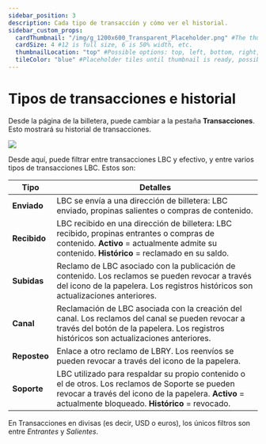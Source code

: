 ---
sidebar_position: 3
description: Cada tipo de transacción y cómo ver el historial.
sidebar_custom_props:
  cardThumbnail: "/img/g_1200x600_Transparent_Placeholder.png" #The thumbnail on the category card.
  cardSize: 4 #12 is full size, 6 is 50% width, etc.
  thumbnailLocation: "top" #Possible options: top, left, bottom, right, none
  tileColor: "blue" #Placeholder tiles until thumbnail is ready, possible options: blue, cream, darkpurple, lightpurple, mauve, orange, pink, none
---

# Tipos de transacciones e historial

Desde la página de la billetera, puede cambiar a la pestaña **Transacciones**. Esto mostrará su historial de transacciones.

![](/img/en/category-wallet4.png)

Desde aquí, puede filtrar entre transacciones LBC y efectivo, y entre varios tipos de transacciones LBC. Estos son:

| Tipo        | Detalles |
------------- | ---------------
| **Enviado** | LBC se envía a una dirección de billetera: LBC enviado, propinas salientes o compras de contenido.
| **Recibido** | LBC recibido en una dirección de billetera: LBC recibido, propinas entrantes o compras de contenido. **Activo** = actualmente admite su contenido. **Histórico** = reclamado en su saldo.
| **Subidas** | Reclamo de LBC asociado con la publicación de contenido. Los reclamos se pueden revocar a través del icono de la papelera. Los registros históricos son actualizaciones anteriores.
| **Canal** | Reclamación de LBC asociada con la creación del canal. Los reclamos del canal se pueden revocar a través del botón de la papelera. Los registros históricos son actualizaciones anteriores.
| **Reposteo** | Enlace a otro reclamo de LBRY. Los reenvíos se pueden revocar a través del icono de la papelera.
| **Soporte** | LBC utilizado para respaldar su propio contenido o el de otros. Los reclamos de Soporte se pueden revocar a través del icono de la papelera. **Activo** = actualmente bloqueado. **Histórico** = revocado.

En Transacciones en divisas (es decir, USD o euros), los únicos filtros son entre *Entrantes* y *Salientes*.